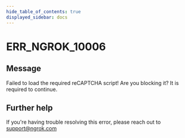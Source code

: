 ```yaml
---
hide_table_of_contents: true
displayed_sidebar: docs
---
```



# ERR_NGROK_10006

## Message

Failed to load the required reCAPTCHA script! Are you blocking it? It is required to continue.

<ErrorDetails error="err_ngrok_10006" />

## Further help

If you're having trouble resolving this error, please reach out to [support@ngrok.com](mailto:support@ngrok.com?subject=Help%20with%20ERR_NGROK_10006)
